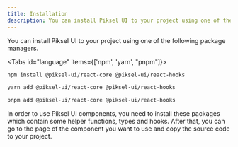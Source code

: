 ```yaml
---
title: Installation
description: You can install Piksel UI to your project using one of the following package managers.
---
```



You can install Piksel UI to your project using one of the following package managers.

<Tabs id="language" items={['npm', 'yarn', "pnpm"]}>
  <Tab value="npm">
  
```bash
npm install @piksel-ui/react-core @piksel-ui/react-hooks
```

  </Tab>
  <Tab value="yarn">
  
```bash
yarn add @piksel-ui/react-core @piksel-ui/react-hooks
```

  </Tab>
  <Tab value="pnpm">
  
```bash
pnpm add @piksel-ui/react-core @piksel-ui/react-hooks
```

  </Tab>
</Tabs>

In order to use Piksel UI components, you need to install these packages which contain some helper functions, types and hooks. After that, you can go to the page of the component you want to use and copy the source code to your project.
